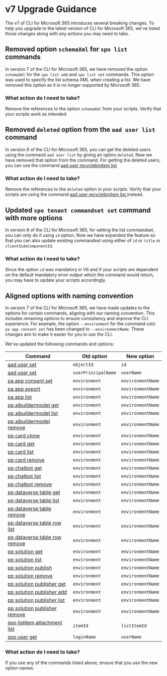 # v7 Upgrade Guidance

The v7 of CLI for Microsoft 365 introduces several breaking changes. To help you upgrade to the latest version of CLI for Microsoft 365, we've listed those changes along with any actions you may need to take.

## Removed option `schemaXml` for `spo list` commands

In version 7 of the CLI for Microsoft 365, we have removed the option `schemaXml` for the `spo list add` and `spo list set` commands. This option was used to specify the list schema XML when creating a list. We have removed this option as it is no longer supported by Microsoft 365.

### What action do I need to take?

Remove the references to the option `schemaXml` from your scripts. Verify that your scripts work as intended.

## Removed `deleted` option from the `aad user list` command

In version 6 of the CLI for Microsoft 365, you can get the deleted users using the command `aad user list` by giving an option `deleted`. Now we have removed that option from the command. For getting the deleted users, you can use the command [aad user recyclebinitem list ](./cmd/aad/user/user-recyclebinitem-list.mdx)

### What action do I need to take?

Remove the references to the `deleted` option in your scripts. Verify that your scripts are using the command [aad user recyclebinitem list ](./cmd/aad/user/user-recyclebinitem-list.mdx) instead.

## Updated `spo tenant commandset set` command with more options

In version 6 of the CLI for Microsoft 365, for setting the list commandset, you can only do it using `id` option. Now we have expanded the feature so that you can also update existing commandset using either of `id` or `title` or `clientSideComponentId`.

### What action do I need to take?

Since the option `id` was mandatory in V6 and if your scripts are dependent on the default mandatory error output which the command would return, you may have to update your scripts accordingly.

## Aligned options with naming convention

In version 7 of the CLI for Microsoft 365, we have made updates to the options for certain commands, aligning with our naming convention. This includes renaming options to ensure consistency and improve the CLI experience. For example, the option `--environment` for the command `m365 pa app consent set` has been changed to `--environmentName`. These changes aim to make it easier for you to use the CLI.

We've updated the following commands and options:

Command|Old option|New option
--|--|--
[aad user set](./cmd/aad/user/user-set.mdx)|`objectId`|`id`
[aad user set](./cmd/aad/user/user-set.mdx)|`userPrincipalName`|`userName`
[pa app consent set](./cmd/pa/app/app-consent-set.mdx)|`environment`|`environmentName`
[pa app export](./cmd/pa/app/app-export.mdx)|`environment`|`environmentName`
[pa app list](./cmd/pa/app/app-list.mdx)|`environment`|`environmentName`
[pp aibuildermodel get](./cmd/pp/aibuildermodel/aibuildermodel-get.mdx)|`environment`|`environmentName`
[pp aibuildermodel list](./cmd/pp/aibuildermodel/aibuildermodel-list.mdx)|`environment`|`environmentName`
[pp aibuildermodel remove](./cmd/pp/aibuildermodel/aibuildermodel-remove.mdx)|`environment`|`environmentName`
[pp card clone](./cmd/pp/card/card-clone.mdx)|`environment`|`environmentName`
[pp card get](./cmd/pp/card/card-get.mdx)|`environment`|`environmentName`
[pp card list](./cmd/pp/card/card-list.mdx)|`environment`|`environmentName`
[pp card remove](./cmd/pp/card/card-remove.mdx)|`environment`|`environmentName`
[pp chatbot get](./cmd/pp/chatbot/chatbot-get.mdx)|`environment`|`environmentName`
[pp chatbot list](./cmd/pp/chatbot/chatbot-list.mdx)|`environment`|`environmentName`
[pp chatbot remove](./cmd/pp/chatbot/chatbot-remove.mdx)|`environment`|`environmentName`
[pp dataverse table get](./cmd/pp/dataverse/dataverse-table-get.mdx)|`environment`|`environmentName`
[pp dataverse table list](./cmd/pp/dataverse/dataverse-table-list.mdx)|`environment`|`environmentName`
[pp dataverse table remove](./cmd/pp/dataverse/dataverse-table-remove.mdx)|`environment`|`environmentName`
[pp dataverse table row list](./cmd/pp/dataverse/dataverse-table-row-list.mdx)|`environment`|`environmentName`
[pp dataverse table row remove](./cmd/pp/dataverse/dataverse-table-row-remove.mdx)|`environment`|`environmentName`
[pp solution get](./cmd/pp/solution/solution-get.mdx)|`environment`|`environmentName`
[pp solution list](./cmd/pp/solution/solution-list.mdx)|`environment`|`environmentName`
[pp solution publish](./cmd/pp/solution/solution-publish.mdx)|`environment`|`environmentName`
[pp solution remove](./cmd/pp/solution/solution-remove.mdx)|`environment`|`environmentName`
[pp solution publisher get](./cmd/pp/solution/solution-publisher-get.mdx)|`environment`|`environmentName`
[pp solution publisher add](./cmd/pp/solution/solution-publisher-add.mdx)|`environment`|`environmentName`
[pp solution publisher list](./cmd/pp/solution/solution-publisher-list.mdx)|`environment`|`environmentName`
[pp solution publisher remove](./cmd/pp/solution/solution-publisher-remove.mdx)|`environment`|`environmentName`
[spo listitem attachment list](./cmd/spo/listitem/listitem-attachment-list.mdx)|`itemId`|`listItemId`
[spo user get](./cmd/spo/user/user-get.mdx)|`loginName`|`userName`

### What action do I need to take?

If you use any of the commands listed above, ensure that you use the new option names.
